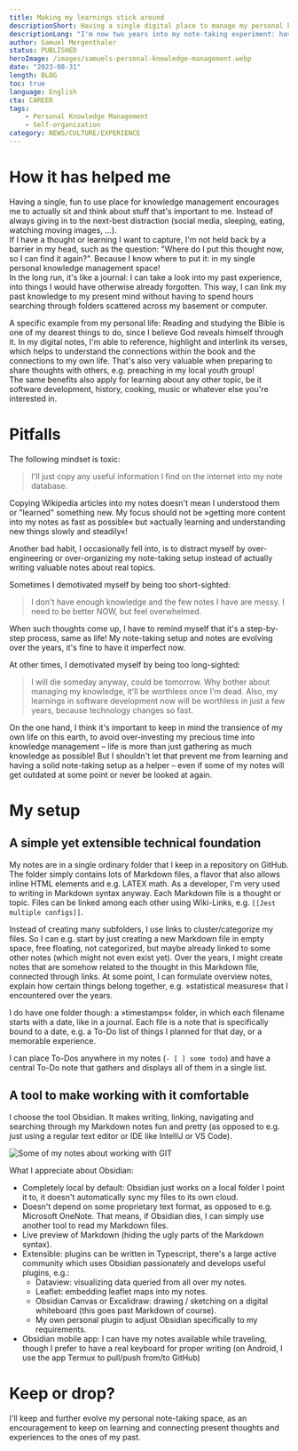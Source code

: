 ```yaml
---
title: Making my learnings stick around
descriptionShort: Having a single digital place to manage my personal knowledge.
descriptionLong: "I'm now two years into my note-taking experiment: having a single digital place where I can comfortably think about, formulate and interconnect anything I learn."
author: Samuel Mergenthaler
status: PUBLISHED
heroImage: /images/samuels-personal-knowledge-management.webp
date: "2023-08-31"
length: BLOG
toc: true
language: English
cta: CAREER
tags:
    - Personal Knowledge Management
    - Self-organization
category: NEWS/CULTURE/EXPERIENCE
---
```


# How it has helped me

Having a single, fun to use place for knowledge management encourages me to actually sit and think about stuff that's important to me. Instead of always giving in to the next-best distraction (social media, sleeping, eating, watching moving images, ...).  
If I have a thought or learning I want to capture, I'm not held back by a barrier in my head, such as the question: "Where do I put this thought now, so I can find it again?". Because I know where to put it: in my single personal knowledge management space!  
In the long run, it's like a journal: I can take a look into my past experience, into things I would have otherwise already forgotten. This way, I can link my past knowledge to my present mind without having to spend hours searching through folders scattered across my basement or computer.

A specific example from my personal life: Reading and studying the Bible is one of my dearest things to do, since I believe God reveals himself through it. In my digital notes, I'm able to reference, highlight and interlink its verses, which helps to understand the connections within the book and the connections to my own life. That's also very valuable when preparing to share thoughts with others, e.g. preaching in my local youth group!  
The same benefits also apply for learning about any other topic, be it software development, history, cooking, music or whatever else you're interested in.

# Pitfalls

The following mindset is toxic:

> I'll just copy any useful information I find on the internet into my note database.

Copying Wikipedia articles into my notes doesn't mean I understood them or "learned" something new. My focus should not be »getting more content into my notes as fast as possible« but »actually learning and understanding new things slowly and steadily«!

Another bad habit, I occasionally fell into, is to distract myself by over-engineering or over-organizing my note-taking setup instead of actually writing valuable notes about real topics.

Sometimes I demotivated myself by being too short-sighted:

> I don't have enough knowledge and the few notes I have are messy. I need to be better NOW, but feel overwhelmed.

When such thoughts come up, I have to remind myself that it's a step-by-step process, same as life! My note-taking setup and notes are evolving over the years, it's fine to have it imperfect now.

At other times, I demotivated myself by being too long-sighted:

> I will die someday anyway, could be tomorrow. Why bother about managing my knowledge, it'll be worthless once I'm dead. Also, my learnings in software development now will be worthless in just a few years, because technology changes so fast.

On the one hand, I think it's important to keep in mind the transience of my own life on this earth, to avoid over-investing my precious time into knowledge management – life is more than just gathering as much knowledge as possible! But I shouldn't let that prevent me from learning and having a solid note-taking setup as a helper – even if some of my notes will get outdated at some point or never be looked at again.

# My setup

## A simple yet extensible technical foundation

My notes are in a single ordinary folder that I keep in a repository on GitHub. The folder simply contains lots of Markdown files, a flavor that also allows inline HTML elements and e.g. LATEX math. As a developer, I'm very used to writing in Markdown syntax anyway. Each Markdown file is a thought or topic. Files can be linked among each other using Wiki-Links, e.g. `[[Jest multiple configs]]`.

Instead of creating many subfolders, I use links to cluster/categorize my files. So I can e.g. start by just creating a new Markdown file in empty space, free floating, not categorized, but maybe already linked to some other notes (which might not even exist yet). Over the years, I might create notes that are somehow related to the thought in this Markdown file, connected through links. At some point, I can formulate overview notes, explain how certain things belong together, e.g. »statistical measures« that I encountered over the years.

I do have one folder though: a »timestamps« folder, in which each filename starts with a date, like in a journal. Each file is a note that is specifically bound to a date, e.g. a To-Do list of things I planned for that day, or a memorable experience.

I can place To-Dos anywhere in my notes (`- [ ] some todo`) and have a central To-Do note that gathers and displays all of them in a single list.

## A tool to make working with it comfortable

I choose the tool Obsidian. It makes writing, linking, navigating and searching through my Markdown notes fun and pretty (as opposed to e.g. just using a regular text editor or IDE like IntelliJ or VS Code).

![Some of my notes about working with GIT](/images/samuels-personal-knowledge-management.webp)

What I appreciate about Obsidian:

-   Completely local by default: Obsidian just works on a local folder I point it to, it doesn't automatically sync my files to its own cloud.
-   Doesn't depend on some proprietary text format, as opposed to e.g. Microsoft OneNote. That means, if Obsidian dies, I can simply use another tool to read my Markdown files.
-   Live preview of Markdown (hiding the ugly parts of the Markdown syntax).
-   Extensible: plugins can be written in Typescript, there's a large active community which uses Obsidian passionately and develops useful plugins, e.g.:
    -   Dataview: visualizing data queried from all over my notes.
    -   Leaflet: embedding leaflet maps into my notes.
    -   Obsidian Canvas or Excalidraw: drawing / sketching on a digital whiteboard (this goes past Markdown of course).
    -   My own personal plugin to adjust Obsidian specifically to my requirements.
-   Obsidian mobile app: I can have my notes available while traveling, though I prefer to have a real keyboard for proper writing (on Android, I use the app Termux to pull/push from/to GitHub)

# Keep or drop?

I'll keep and further evolve my personal note-taking space, as an encouragement to keep on learning and connecting present thoughts and experiences to the ones of my past.
